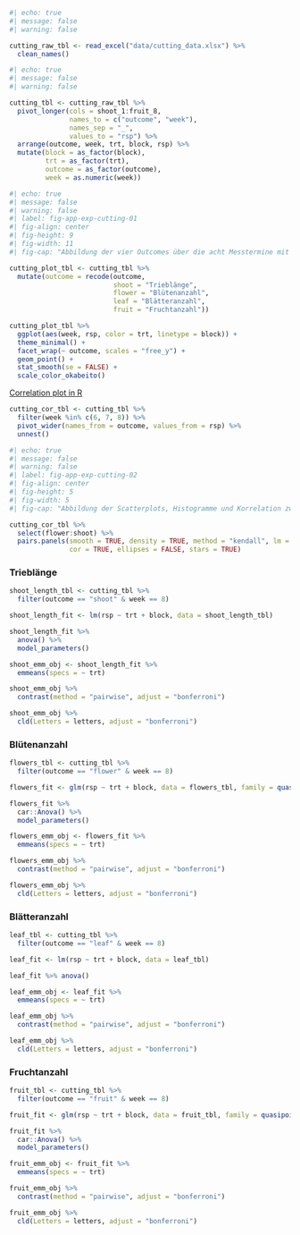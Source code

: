 ```r
#| echo: true
#| message: false
#| warning: false

cutting_raw_tbl <- read_excel("data/cutting_data.xlsx") %>% 
  clean_names()
```

```r
#| echo: true
#| message: false
#| warning: false

cutting_tbl <- cutting_raw_tbl %>% 
  pivot_longer(cols = shoot_1:fruit_8, 
               names_to = c("outcome", "week"), 
               names_sep = "_",
               values_to = "rsp") %>% 
  arrange(outcome, week, trt, block, rsp) %>% 
  mutate(block = as_factor(block),
         trt = as_factor(trt),
         outcome = as_factor(outcome),
         week = as.numeric(week))
```

```r
#| echo: true
#| message: false
#| warning: false
#| label: fig-app-exp-cutting-01
#| fig-align: center
#| fig-height: 9
#| fig-width: 11
#| fig-cap: "Abbildung der vier Outcomes über die acht Messtermine mit den vier Behandlungen und den zwei Blöcken."

cutting_plot_tbl <- cutting_tbl %>% 
  mutate(outcome = recode(outcome, 
                          shoot = "Trieblänge", 
                          flower = "Blütenanzahl", 
                          leaf = "Blätteranzahl", 
                          fruit = "Fruchtanzahl"))

cutting_plot_tbl %>% 
  ggplot(aes(week, rsp, color = trt, linetype = block)) +
  theme_minimal() +
  facet_wrap(~ outcome, scales = "free_y") +
  geom_point() +
  stat_smooth(se = FALSE) +
  scale_color_okabeito()
```

[Correlation plot in R](https://r-coder.com/correlation-plot-r/)

```r
cutting_cor_tbl <- cutting_tbl %>% 
  filter(week %in% c(6, 7, 8)) %>% 
  pivot_wider(names_from = outcome, values_from = rsp) %>% 
  unnest()
```

```r
#| echo: true
#| message: false
#| warning: false
#| label: fig-app-exp-cutting-02
#| fig-align: center
#| fig-height: 5
#| fig-width: 5
#| fig-cap: "Abbildung der Scatterplots, Histogramme und Korrelation zwischen den vier Outcomes."

cutting_cor_tbl %>% 
  select(flower:shoot) %>% 
  pairs.panels(smooth = TRUE, density = TRUE, method = "kendall", lm = FALSE, 
               cor = TRUE, ellipses = FALSE, stars = TRUE)    
```

### Trieblänge

```r
shoot_length_tbl <- cutting_tbl %>% 
  filter(outcome == "shoot" & week == 8)
```

```r
shoot_length_fit <- lm(rsp ~ trt + block, data = shoot_length_tbl)
```

```r
shoot_length_fit %>% 
  anova() %>% 
  model_parameters()
```

```r
shoot_emm_obj <- shoot_length_fit %>% 
  emmeans(specs = ~ trt) 
```

```r
shoot_emm_obj %>% 
  contrast(method = "pairwise", adjust = "bonferroni")
```

```r
shoot_emm_obj %>%
  cld(Letters = letters, adjust = "bonferroni") 
```

### Blütenanzahl

```r
flowers_tbl <- cutting_tbl %>% 
  filter(outcome == "flower" & week == 8)
```

```r
flowers_fit <- glm(rsp ~ trt + block, data = flowers_tbl, family = quasipoisson())

```

```r
flowers_fit %>% 
  car::Anova() %>% 
  model_parameters()
```

```r
flowers_emm_obj <- flowers_fit %>% 
  emmeans(specs = ~ trt) 
```

```r
flowers_emm_obj %>% 
  contrast(method = "pairwise", adjust = "bonferroni") 

```

```r
flowers_emm_obj %>%
  cld(Letters = letters, adjust = "bonferroni") 
```

### Blätteranzahl

```r
leaf_tbl <- cutting_tbl %>% 
  filter(outcome == "leaf" & week == 8)
```

```r
leaf_fit <- lm(rsp ~ trt + block, data = leaf_tbl)
```

```r
leaf_fit %>% anova()
```

```r
leaf_emm_obj <- leaf_fit %>% 
  emmeans(specs = ~ trt)
```

```r
leaf_emm_obj %>% 
  contrast(method = "pairwise", adjust = "bonferroni") 
```

```r
leaf_emm_obj %>%
  cld(Letters = letters, adjust = "bonferroni") 
```

### Fruchtanzahl

```r
fruit_tbl <- cutting_tbl %>% 
  filter(outcome == "fruit" & week == 8)
```

```r
fruit_fit <- glm(rsp ~ trt + block, data = fruit_tbl, family = quasipoisson())
```

```r
fruit_fit %>% 
  car::Anova() %>% 
  model_parameters()
```

```r
fruit_emm_obj <- fruit_fit %>% 
  emmeans(specs = ~ trt) 
```

```r
fruit_emm_obj %>%  
  contrast(method = "pairwise", adjust = "bonferroni") 
```

```r
fruit_emm_obj %>%  
  cld(Letters = letters, adjust = "bonferroni") 
```

